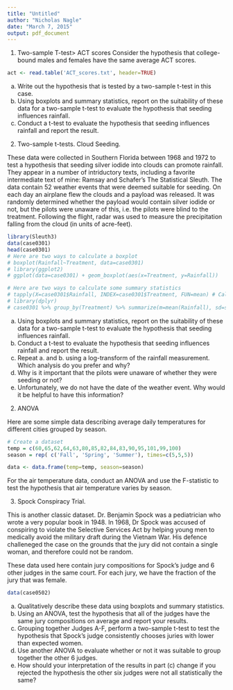 ```yaml
---
title: "Untitled"
author: "Nicholas Nagle"
date: "March 7, 2015"
output: pdf_document
---
```


1. Two-sample T-test> ACT scores
Consider the hypothesis that college-bound males and females have the same average ACT scores.
```r
act <- read.table('ACT_scores.txt', header=TRUE)

```
 a. Write out the hypothesis that is tested by a two-sample t-test in this case.
 b. Using boxplots and summary statistics, report on the suitability of these data for a two-sample t-test to evaluate the hypothesis that seeding influences rainfall.
 c. Conduct a t-test to evaluate the hypothesis that seeding influences rainfall and report the result.

2.  Two-sample t-tests.  Cloud Seeding.

These data were collected in Southern Florida between 1968 and 1972 to test a hypothesis that seeding silver iodide into clouds can promote rainfall.  They appear in a number of intriductory texts, including a favorite intermediate text of mine: Ramsay and Schafer's The Statistical Sleuth.  The data contain 52 weather events that were deemed suitable for seeding.  On each day an airplane flew the clouds and a payload was released.  It was randomly determined whether the payload would contain silver iodide or not, but the pilots were unaware of this, i.e. the pilots were blind to the treatment.  Following the flight, radar was used to measure the precipitation falling from the cloud (in units of acre-feet). 
```r
library(Sleuth3)
data(case0301)
head(case0301)
# Here are two ways to calculate a boxplot
# boxplot(Rainfall~Treatment, data=case0301)
# library(ggplot2)
# ggplot(data=case0301) + geom_boxplot(aes(x=Treatment, y=Rainfall))

# Here are two ways to calculate some summary statistics
# tapply(X=case0301$Rainfall, INDEX=case0301$Treatment, FUN=mean) # Calculate mean, repeat for sd
# library(dplyr)
# case0301 %>% group_by(Treatment) %>% summarize(m=mean(Rainfall), sd=sd(Rainfall), n=n() )
```

 a. Using boxplots and summary statistics, report on the suitability of these data for a two-sample t-test to evaluate the hypothesis that seeding influences rainfall.
 b. Conduct a t-test to evaluate the hypothesis that seeding influences rainfall and report the result.
 c. Repeat a. and b. using a log-transform of the rainfall measurement.  Which analysis do you prefer and why?
 d. Why is it important that the pilots were unaware of whether they were seeding or not?
 e. Unfortunately, we do not have the date of the weather event.  Why would it be helpful to have  this information?

2. ANOVA

Here are some simple data describing average daily temperatures for different cities grouped by season.
```r
# Create a dataset
temp = c(60,65,62,64,63,80,85,82,84,83,90,95,101,99,100)
season = rep( c('Fall', 'Spring', 'Summer'), times=c(5,5,5))

data <- data.frame(temp=temp, season=season)

```

For the air temperature data, conduct an ANOVA and use the F-statistic to test the hypothesis that air temperature varies by season.

3.  Spock Conspiracy Trial.

This is another classic dataset. Dr. Benjamin Spock was a pediatrician who wrote a very popular book in 1948.  In 1968, Dr Spock was accused of conspiring to violate the Selective Services Act by helping young men to medically avoid the military draft during the Vietnam War.  His defence challeneged the case on the grounds that the jury did not contain a single woman, and therefore could not be random.

These data used here contain jury compositions for Spock's judge and 6 other judges in the same court.  For each jury, we have the fraction of the jury that was female.

```r
data(case0502)
```

 a. Qualitatively describe these data using boxplots and summary statistics.
 b. Using an ANOVA, test the hypothesis that all of the judges have the same jury compositions on average and report your results.
 c. Grouping together Judges A-F, perform a two-sample t-test to test the hypothesis that Spock's judge consistently chooses juries with lower than expected women.
 d. Use another ANOVA to evaluate whether or not it was suitable to group together the other 6 judges.
 e. How should your interpretation of the results in part (c) change if you rejected the hypothesis the other six judges were not all statistically the same?
 
 